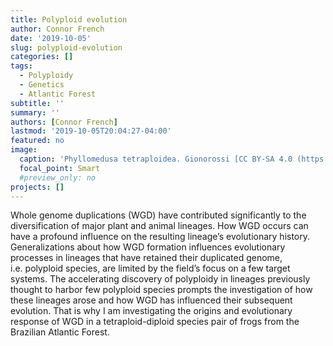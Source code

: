 ```yaml
---
title: Polyploid evolution
author: Connor French
date: '2019-10-05'
slug: polyploid-evolution
categories: []
tags:
  - Polyploidy
  - Genetics
  - Atlantic Forest
subtitle: ''
summary: ''
authors: [Connor French]
lastmod: '2019-10-05T20:04:27-04:00'
featured: no
image:
  caption: 'Phyllomedusa tetraploidea. Gionorossi [CC BY-SA 4.0 (https://creativecommons.org/licenses/by-sa/4.0)]'
  focal_point: Smart
  #preview_only: no
projects: []
---
```

Whole genome duplications (WGD) have contributed significantly to the diversification of major plant and animal lineages. How WGD occurs can have a profound influence on the resulting lineage's evolutionary history. Generalizations about how WGD formation influences evolutionary processes in lineages that have retained their duplicated genome, i.e. polyploid species, are limited by the field's focus on a few target systems. The accelerating discovery of polyploidy in lineages previously thought to harbor few polyploid species prompts the investigation of how these lineages arose and how WGD has influenced their subsequent evolution. That is why I am investigating the origins and evolutionary response of WGD in a tetraploid-diploid species pair of frogs from the Brazilian Atlantic Forest.